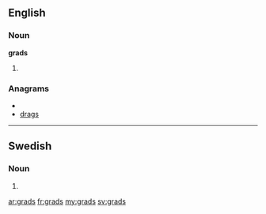 ==English==

===Noun===
'''grads'''

# {{plural of|[[grad]]}}

===Anagrams===
* {{alphagram|adgrs}}
* [[drags#English|drags]]

----

==Swedish==

===Noun===
{{infl|sv|noun form}}

# {{sv-noun-form-indef-gen|grad}}

[[ar:grads]]
[[fr:grads]]
[[my:grads]]
[[sv:grads]]